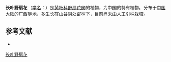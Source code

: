 {{Speciesbox
| name = 长叶野扇花
| status = 
| status_system = 
| image =
| genus = Sarcococca
| species = longifolia
| authority = M. Cheng et K. F. Wu
}}

'''长叶野扇花'''（[[学名|学名]]：{{lang|la|''Sarcococca longifolia''}}）是[[黄杨科|黄杨科]][[野扇花属|野扇花属]]的植物，为中国的特有植物。分布于[[中国大陆|中国大陆]]的[[广西|广西]]等地，多生长在山谷阴处密林下，目前尚未由人工引种栽培。

== 参考文献 ==
<div class="references-small">
* {{cite web| url =http://www.bioinfo.cn/db05/KmzwSpecies.php?action=view&id=3035| title =长叶野扇花| work =《中国高等植物数据库全库》| publisher =中国科学院微生物研究所| author =昆明植物研究所| accessdate =2009-02-23| deadurl =yes| archiveurl =https://web.archive.org/web/20160305053602/http://www.bioinfo.cn/db05/KmzwSpecies.php?action=view&id=3035| archivedate =2016-03-05}}
</div>
{{Taxonbar|from=Q15226358}}

[[Category:野扇花属|长叶野扇花]]


{{植物小作品}}